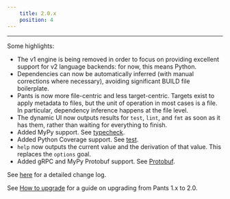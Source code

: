 ```yaml
---
    title: 2.0.x
    position: 4
---
```




---

Some highlights:

- The v1 engine is being removed in order to focus on providing excellent support for v2 language backends: for now, this means Python.
- Dependencies can now be automatically inferred (with manual corrections where necessary), avoiding significant BUILD file boilerplate.
- Pants is now more file-centric and less target-centric. Targets exist to apply metadata to files, but the unit of operation in most cases is a file. In particular, dependency inference happens at the file level.
- The dynamic UI now outputs results for `test`, `lint`, and `fmt` as soon as it has them, rather than waiting for everything to finish.
- Added MyPy support. See [typecheck](../../python/goals/typecheck.mdx).
- Added Python Coverage support. See [test](../../python/goals/test.mdx).
- `help` now outputs the current value and the derivation of that value. This replaces the `options` goal.
- Added gRPC and MyPy Protobuf support. See [Protobuf](../../python/integrations/protobuf-and-grpc.mdx).

See [here](https://github.com/pantsbuild/pants/blob/master/src/python/pants/notes/2.0.x.rst) for a detailed change log.

See [How to upgrade](../../introduction/pants-1.x-vs.-2.x/how-to-upgrade.mdx) for a guide on upgrading from Pants 1.x to 2.0.